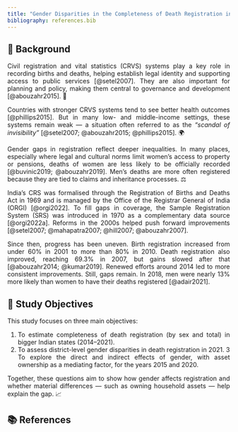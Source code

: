 ```yaml
---
title: "Gender Disparities in the Completeness of Death Registration in India"
bibliography: references.bib
---
```


## 🧭 Background

::: {style="text-align: justify;"}

Civil registration and vital statistics (CRVS) systems play a key role in recording births and deaths, helping establish legal identity and supporting access to public services [@setel2007]. They are also important for planning and policy, making them central to governance and development [@abouzahr2015]. 📑

Countries with stronger CRVS systems tend to see better health outcomes [@phillips2015]. But in many low- and middle-income settings, these systems remain weak — a situation often referred to as the *“scandal of invisibility”* [@setel2007; @abouzahr2015; @phillips2015]. 🌍

Gender gaps in registration reflect deeper inequalities. In many places, especially where legal and cultural norms limit women's access to property or pensions, deaths of women are less likely to be officially recorded [@buvinic2019; @abouzahr2019]. Men’s deaths are more often registered because they are tied to claims and inheritance processes. ⚖️

India’s CRS was formalised through the Registration of Births and Deaths Act in 1969 and is managed by the Office of the Registrar General of India (ORGI) [@orgi2022]. To fill gaps in coverage, the Sample Registration System (SRS) was introduced in 1970 as a complementary data source [@orgi2022a]. Reforms in the 2000s helped push forward improvements [@setel2007; @mahapatra2007; @hill2007; @abouzahr2007].

Since then, progress has been uneven. Birth registration increased from under 60% in 2001 to more than 80% in 2010. Death registration also improved, reaching 69.3% in 2007, but gains slowed after that [@abouzahr2014; @kumar2019]. Renewed efforts around 2014 led to more consistent improvements. Still, gaps remain. In 2018, men were nearly 13% more likely than women to have their deaths registered [@adair2021].
:::

## 🎯 Study Objectives

::: {style="text-align: justify;"}

This study focuses on three main objectives:

1. To estimate completeness of death registration (by sex and total) in bigger Indian states (2014–2021).
2. To assess district-level gender disparities in death registration in 2021.
3 To explore the direct and indirect effects of gender, with asset ownership as a mediating factor, for the years 2015 and 2020.

Together, these questions aim to show how gender affects registration and whether material differences — such as owning household assets — help explain the gap. 📈

:::


## 📚 References
